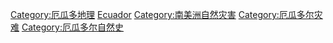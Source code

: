 [[Category:厄瓜多地理|Category:厄瓜多地理]]
[[Category:各國自然災害|Ecuador]]
[[Category:南美洲自然灾害|Category:南美洲自然灾害]]
[[Category:厄瓜多尔灾难|Category:厄瓜多尔灾难]]
[[Category:厄瓜多尔自然史|Category:厄瓜多尔自然史]]